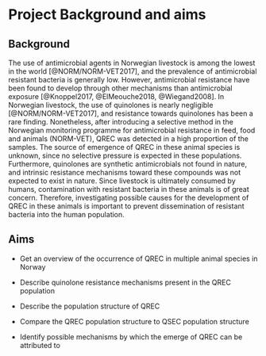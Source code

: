 # Project Background and aims

## Background
The use of antimicrobial agents in Norwegian livestock is among the lowest in the world [@NORM/NORM-VET2017], and the prevalence of antimicrobial resistant bacteria is generally low. However, antimicrobial resistance have been found to develop through other mechanisms than antimicrobial exposure [@Knoppel2017, @ElMeouche2018, @Wiegand2008]. In Norwegian livestock, the use of quinolones is nearly negligible [@NORM/NORM-VET2017], and resistance towards quinolones has been a rare finding. Nonetheless, after introducing a selective method in the Norwegian monitoring programme for antimicrobial resistance in feed, food and animals (NORM-VET), QREC was detected in a high proportion of the samples. The source of emergence of QREC in these animal species is unknown, since no selective pressure is expected in these populations. Furthermore, quinolones are synthetic antimicrobials not found in nature, and intrinsic resistance mechanisms toward these compounds was not expected to exist in nature. Since livestock is ultimately consumed by humans, contamination with resistant bacteria in these animals is of great concern. Therefore, investigating possible causes for the development of QREC in these animals is important to prevent dissemination of resistant bacteria into the human population.

## Aims

- Get an overview of the occurrence of QREC in multiple animal species in Norway

- Describe quinolone resistance mechanisms present in the QREC population

- Describe the population structure of QREC

- Compare the QREC population structure to QSEC population structure

- Identify possible mechanisms by which the emerge of QREC can be attributed to